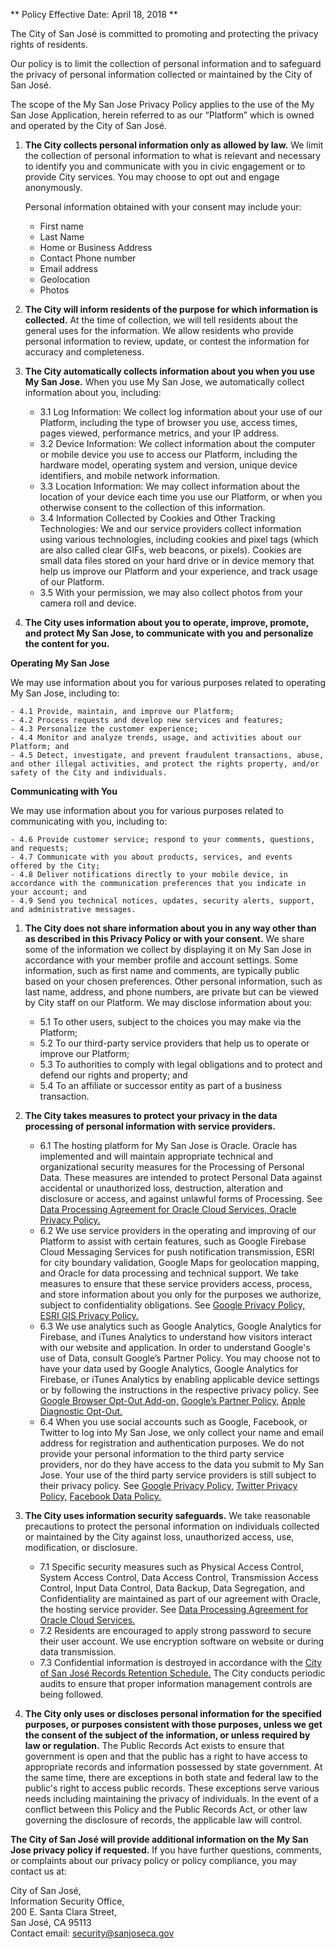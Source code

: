 ** Policy Effective Date: April 18, 2018 **

The City of San José is committed to promoting and protecting the privacy rights of residents.

Our policy is to limit the collection of personal information and to safeguard the privacy of personal information collected or maintained by the City of San José.

The scope of the My San Jose Privacy Policy applies to the use of the My San Jose Application, herein referred to as our “Platform” which is owned and operated by the City of San José.

1. **The City collects personal information only as allowed by law.** We limit the collection of personal information to what is relevant and necessary to identify you and communicate with you in civic engagement or to provide City services. You may choose to opt out and engage anonymously.

    Personal information obtained with your consent may include your:

    - First name
    - Last Name
    - Home or Business Address
    - Contact Phone number
    - Email address
    - Geolocation
    - Photos
1. **The City will inform residents of the purpose for which information is collected.** At the time of collection, we will tell residents about the general uses for the information. We allow residents who provide personal information to review, update, or contest the information for accuracy and completeness.

1. **The City automatically collects information about you when you use My San Jose.** When you use My San Jose, we automatically collect information about you, including:

    - 3.1 Log Information: We collect log information about your use of our Platform, including the type of browser you use, access times, pages viewed, performance metrics, and your IP address.
    - 3.2 Device Information: We collect information about the computer or mobile device you use to access our Platform, including the hardware model, operating system and version, unique device identifiers, and mobile network information.
    - 3.3 Location Information: We may collect information about the location of your device each time you use our Platform, or when you otherwise consent to the collection of this information.
    - 3.4 Information Collected by Cookies and Other Tracking Technologies: We and our service providers collect information using various technologies, including cookies and pixel tags (which are also called clear GIFs, web beacons, or pixels). Cookies are small data files stored on your hard drive or in device memory that help us improve our Platform and your experience, and track usage of our Platform.
    - 3.5 With your permission, we may also collect photos from your camera roll and device.
1. **The City uses information about you to operate, improve, promote, and protect My San Jose, to communicate with you and personalize the content for you.**

  **Operating My San Jose**

  We may use information about you for various purposes related to operating My San Jose, including to:

    - 4.1 Provide, maintain, and improve our Platform;
    - 4.2 Process requests and develop new services and features;
    - 4.3 Personalize the customer experience;
    - 4.4 Monitor and analyze trends, usage, and activities about our Platform; and
    - 4.5 Detect, investigate, and prevent fraudulent transactions, abuse, and other illegal activities, and protect the rights property, and/or safety of the City and individuals.

  **Communicating with You**

  We may use information about you for various purposes related to communicating with you, including to:

    - 4.6 Provide customer service; respond to your comments, questions, and requests;
    - 4.7 Communicate with you about products, services, and events offered by the City;
    - 4.8 Deliver notifications directly to your mobile device, in accordance with the communication preferences that you indicate in your account; and
    - 4.9 Send you technical notices, updates, security alerts, support, and administrative messages.

1. **The City does not share information about you in any way other than as described in this Privacy Policy or with your consent.** We share some of the information we collect by displaying it on My San Jose in accordance with your member profile and account settings. Some information, such as first name and comments, are typically public based on your chosen preferences. Other personal information, such as last name, address, and phone numbers, are private but can be viewed by City staff on our Platform. We may disclose information about you:

    - 5.1 To other users, subject to the choices you may make via the Platform;
    - 5.2 To our third-party service providers that help us to operate or improve our Platform;
    - 5.3 To authorities to comply with legal obligations and to protect and defend our rights and property; and
    - 5.4 To an affiliate or successor entity as part of a business transaction.

1. **The City takes measures to protect your privacy in the data processing of personal information with service providers.**

    - 6.1 The hosting platform for My San Jose is Oracle. Oracle has implemented and will maintain appropriate technical and organizational security measures for the Processing of Personal Data. These measures are intended to protect Personal Data against accidental or unauthorized loss, destruction, alteration and disclosure or access, and against unlawful forms of Processing. See [Data Processing Agreement for Oracle Cloud Services, Oracle Privacy Policy.](http://www.oracle.com/us/corporate/contracts/cloud-dpa-030117-3616712.pdf)
    - 6.2 We use service providers in the operating and improving of our Platform to assist with certain features, such as Google Firebase Cloud Messaging Services for push notification transmission, ESRI for city boundary validation, Google Maps for geolocation mapping, and Oracle for data processing and technical support. We take measures to ensure that these service providers access, process, and store information about you only for the purposes we authorize, subject to confidentiality obligations. See [Google Privacy Policy,](https://www.google.com/policies/privacy/) [ESRI GIS Privacy Policy.](https://doc.arcgis.com/en/trust/privacy/privacy-tab-intro.htm)
    - 6.3 We use analytics such as Google Analytics, Google Analytics for Firebase, and iTunes Analytics to understand how visitors interact with our website and application. In order to understand Google's use of Data, consult Google’s Partner Policy. You may choose not to have your data used by Google Analytics, Google Analytics for Firebase, or iTunes Analytics by enabling applicable device settings or by following the instructions in the respective privacy policy. See [Google Browser Opt-Out Add-on,](https://tools.google.com/dlpage/gaoptout) [Google’s Partner Policy,](https://www.google.com/policies/privacy/partners/) [Apple Diagnostic Opt-Out.](https://support.apple.com/en-ca/HT202100)
    - 6.4 When you use social accounts such as Google, Facebook, or Twitter to log into My San Jose, we only collect your name and email address for registration and authentication purposes. We do not provide your personal information to the third party service providers, nor do they have access to the data you submit to My San Jose. Your use of the third party service providers is still subject to their privacy policy. See [Google Privacy Policy,](https://policies.google.com/privacy?hl=en&gl=us) [Twitter Privacy Policy,](https://help.twitter.com/en/safety-and-security#ads-and-data-privacy) [Facebook Data Policy.](https://www.facebook.com/privacy/explanation)

1. **The City uses information security safeguards.** We take reasonable precautions to protect the personal information on individuals collected or maintained by the City against loss, unauthorized access, use, modification, or disclosure.

    - 7.1 Specific security measures such as Physical Access Control, System Access Control, Data Access Control, Transmission Access Control, Input Data Control, Data Backup, Data Segregation, and Confidentiality are maintained as part of our agreement with Oracle, the hosting service provider. See [Data Processing Agreement for Oracle Cloud Services.](http://www.oracle.com/us/corporate/contracts/cloud-dpa-030117-3616712.pdf)
    - 7.2 Residents are encouraged to apply strong password to secure their user account. We use encryption software on website or during data transmission.
    - 7.3 Confidential information is destroyed in accordance with the [City of San José Records Retention Schedule.](http://www.sanjoseca.gov/index.aspx?nid=225) The City conducts periodic audits to ensure that proper information management controls are being followed.
1. **The City only uses or discloses personal information for the specified purposes, or purposes consistent with those purposes, unless we get the consent of the subject of the information, or unless required by law or regulation.** The Public Records Act exists to ensure that government is open and that the public has a right to have access to appropriate records and information possessed by state government. At the same time, there are exceptions in both state and federal law to the public's right to access public records. These exceptions serve various needs including maintaining the privacy of individuals. In the event of a conflict between this Policy and the Public Records Act, or other law governing the disclosure of records, the applicable law will control.


**The City of San José will provide additional information on the My San Jose privacy policy if requested.** If you have further questions, comments, or complaints about our privacy policy or policy compliance, you may contact us at:

City of San José,  
Information Security Office,  
200 E. Santa Clara Street,  
San José, CA 95113  
Contact email: [security@sanjoseca.gov](mailto:security@sanjoseca.gov)